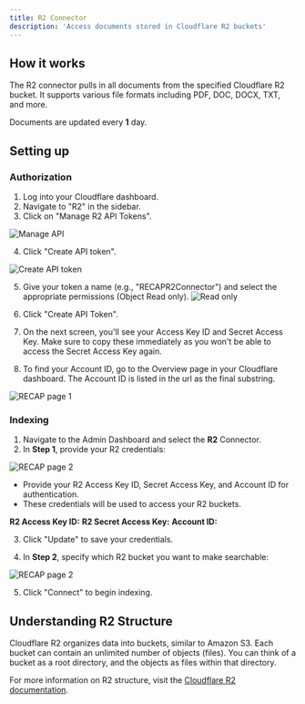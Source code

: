 ```yaml
---
title: R2 Connector
description: 'Access documents stored in Cloudflare R2 buckets'
---
```


## How it works
The R2 connector pulls in all documents from the specified Cloudflare R2 bucket. It supports various file formats including PDF, DOC, DOCX, TXT, and more.

Documents are updated every **1** day.

## Setting up

### Authorization

1. Log into your Cloudflare dashboard.
2. Navigate to "R2" in the sidebar.
3. Click on "Manage R2 API Tokens".

![Manage API](/images/connectors/blob/r2/manageapi.png)


4. Click "Create API token".

![Create API token](/images/connectors/blob/r2/newtoken.png)

5. Give your token a name (e.g., "RECAPR2Connector") and select the appropriate permissions (Object Read only).
![Read only](/images/connectors/blob/r2/readonly.png)


6. Click "Create API Token".
7. On the next screen, you'll see your Access Key ID and Secret Access Key. Make sure to copy these immediately as you won't be able to access the Secret Access Key again.

8. To find your Account ID, go to the Overview page in your Cloudflare dashboard. The Account ID is listed in the url as the final substring.

![RECAP page 1](/images/connectors/blob/r2/id.png)


### Indexing

1. Navigate to the Admin Dashboard and select the **R2** Connector.
2. In **Step 1**, provide your R2 credentials:

![RECAP page 2](/images/connectors/blob/r2/RECAP1.png)




* Provide your R2 Access Key ID, Secret Access Key, and Account ID for authentication.
* These credentials will be used to access your R2 buckets.

**R2 Access Key ID:**
**R2 Secret Access Key:**
**Account ID:**

3. Click "Update" to save your credentials.

4. In **Step 2**, specify which R2 bucket you want to make searchable:

![RECAP page 2](/images/connectors/blob/r2/RECAP2.png)

5. Click "Connect" to begin indexing.

## Understanding R2 Structure

Cloudflare R2 organizes data into buckets, similar to Amazon S3. Each bucket can contain an unlimited number of objects (files). You can think of a bucket as a root directory, and the objects as files within that directory.

For more information on R2 structure, visit the [Cloudflare R2 documentation](https://developers.cloudflare.com/r2/).
